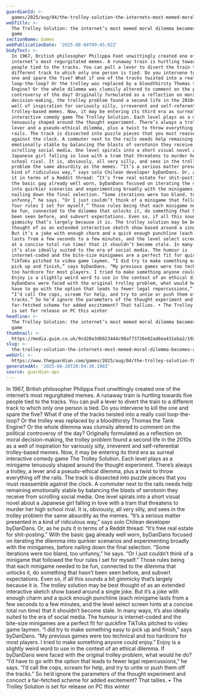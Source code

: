 ```yaml
---
guardianId: >-
  games/2025/aug/04/the-trolley-solution-the-internets-most-memed-moral-dilemma-becomes-a-video-game
webTitle: >-
  The Trolley Solution: the internet’s most memed moral dilemma becomes a video
  game
sectionName: Games
webPublicationDate: '2025-08-04T09:45:02Z'
bodyText: >-
  In 1967, British philosopher Philippa Foot unwittingly created one of the
  internet’s most regurgitated memes. A runaway train is hurtling towards five
  people tied to the tracks. You can pull a lever to divert the train to a
  different track to which only one person is tied. Do you intervene to kill the
  one and spare the five? What if one of the tracks twisted into a really cool
  loop-the-loop? Or the trolley was replaced by a bloodthirsty Thomas the Tank
  Engine? Or the whole dilemma was clumsily altered to comment on the political
  controversy of the day? Originally formulated as a reflection on moral
  decision-making, the trolley problem found a second life in the 2010s as a
  well of inspiration for variously silly, irreverent and self-referential
  trolley-based memes. Now, it may be entering its third era as surreal
  interactive comedy game The Trolley Solution. Each level plays as a minigame
  tenuously shaped around the thought experiment. There’s always a trolley, a
  lever and a pseudo-ethical dilemma, plus a twist to throw everything off the
  rails. The track is dissected into puzzle pieces that you must reassemble
  against the clock. A commuter next to the rails needs help remaining
  emotionally stable by balancing the blasts of serotonin they receive from
  scrolling social media. One level spirals into a short visual novel about a
  Japanese girl falling in love with a tram that threatens to murder her high
  school rival. It is, obviously, all very silly, and sees in the trolley
  problem the same absurdity as the memes. “It’s a serious matter presented in a
  kind of ridiculous way,” says solo Chilean developer byDanDans. Or, as he puts
  it in terms of a Reddit thread: “It’s free real estate for shit-posting.” With
  the basic gag already well worn, byDanDans focused on iterating the dilemma
  into quirkier scenarios and experimenting broadly with the minigames, before
  nailing down the final selection. “Some iterations were too bland, too
  unfunny,” he says. “Or I just couldn’t think of a minigame that followed the
  four rules I set for myself.” Those rules being that each minigame needed to
  be fun, connected to the dilemma that unlocks it, do something that hasn’t
  been seen before, and subvert expectations. Even so, if all this sounds a bit
  gimmicky that’s largely because it is. The trolley solution may be best
  thought of as an extended interactive sketch show based around a single joke.
  But it’s a joke with enough charm and a quick enough punchline (each minigame
  lasts from a few seconds to a few minutes, and the level select screen hints
  at a concise total run time) that it shouldn’t become stale. In many ways,
  it’s also ideally suited to the era of social media. The humour is
  internet-coded and the bite-size minigames are a perfect fit for quickfire
  TikToks pitched to video game laymen. “I did try to make something easy to
  pick up and finish,” says byDanDans. “My previous games were too technical and
  too hardcore for most players. I tried to make something anyone could enjoy.”
  Enjoy is a slightly weird word to use in the context of an ethical dilemma. If
  byDanDans were faced with the original trolley problem, what would he do? “I’d
  have to go with the option that leads to fewer legal repercussions,” he says.
  “I’d call the cops, scream for help, and try to untie or push them off the
  tracks.” So he’d ignore the parameters of the thought experiment and concoct a
  far-fetched scheme for added excitement? That tallies. • The Trolley Solution
  is set for release on PC this winter
headline: >-
  The Trolley Solution: the internet’s most memed moral dilemma becomes a video
  game
thumbnail: >-
  https://media.guim.co.uk/9cd20a3d6023444c98af73726e02ad6ea431eba2/192_0_1350_1080/500.jpg
slug: >-
  the-trolley-solution-the-internets-most-memed-moral-dilemma-becomes-a-video-game
webUrl: >-
  https://www.theguardian.com/games/2025/aug/04/the-trolley-solution-the-internets-most-memed-moral-dilemma-becomes-a-video-game
generatedAt: '2025-08-28T20:04:30.198Z'
source: guardian-api
---
```

In 1967, British philosopher Philippa Foot unwittingly created one of the internet’s most regurgitated memes. A runaway train is hurtling towards five people tied to the tracks. You can pull a lever to divert the train to a different track to which only one person is tied. Do you intervene to kill the one and spare the five? What if one of the tracks twisted into a really cool loop-the-loop? Or the trolley was replaced by a bloodthirsty Thomas the Tank Engine? Or the whole dilemma was clumsily altered to comment on the political controversy of the day? Originally formulated as a reflection on moral decision-making, the trolley problem found a second life in the 2010s as a well of inspiration for variously silly, irreverent and self-referential trolley-based memes. Now, it may be entering its third era as surreal interactive comedy game The Trolley Solution. Each level plays as a minigame tenuously shaped around the thought experiment. There’s always a trolley, a lever and a pseudo-ethical dilemma, plus a twist to throw everything off the rails. The track is dissected into puzzle pieces that you must reassemble against the clock. A commuter next to the rails needs help remaining emotionally stable by balancing the blasts of serotonin they receive from scrolling social media. One level spirals into a short visual novel about a Japanese girl falling in love with a tram that threatens to murder her high school rival. It is, obviously, all very silly, and sees in the trolley problem the same absurdity as the memes. “It’s a serious matter presented in a kind of ridiculous way,” says solo Chilean developer byDanDans. Or, as he puts it in terms of a Reddit thread: “It’s free real estate for shit-posting.” With the basic gag already well worn, byDanDans focused on iterating the dilemma into quirkier scenarios and experimenting broadly with the minigames, before nailing down the final selection. “Some iterations were too bland, too unfunny,” he says. “Or I just couldn’t think of a minigame that followed the four rules I set for myself.” Those rules being that each minigame needed to be fun, connected to the dilemma that unlocks it, do something that hasn’t been seen before, and subvert expectations. Even so, if all this sounds a bit gimmicky that’s largely because it is. The trolley solution may be best thought of as an extended interactive sketch show based around a single joke. But it’s a joke with enough charm and a quick enough punchline (each minigame lasts from a few seconds to a few minutes, and the level select screen hints at a concise total run time) that it shouldn’t become stale. In many ways, it’s also ideally suited to the era of social media. The humour is internet-coded and the bite-size minigames are a perfect fit for quickfire TikToks pitched to video game laymen. “I did try to make something easy to pick up and finish,” says byDanDans. “My previous games were too technical and too hardcore for most players. I tried to make something anyone could enjoy.” Enjoy is a slightly weird word to use in the context of an ethical dilemma. If byDanDans were faced with the original trolley problem, what would he do? “I’d have to go with the option that leads to fewer legal repercussions,” he says. “I’d call the cops, scream for help, and try to untie or push them off the tracks.” So he’d ignore the parameters of the thought experiment and concoct a far-fetched scheme for added excitement? That tallies. • The Trolley Solution is set for release on PC this winter
